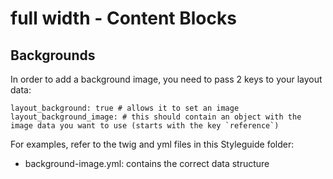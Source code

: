
# full width - Content Blocks

## Backgrounds

In order to add a background image, you need to pass 2 keys to your layout data:

```
layout_background: true # allows it to set an image
layout_background_image: # this should contain an object with the image data you want to use (starts with the key `reference`)
```

For examples, refer to the twig and yml files in this Styleguide folder:
- background-image.yml: contains the correct data structure
